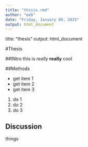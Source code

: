 ```yaml
---
title: "thisis.rmd"
author: "eeb"
date: "Friday, January 09, 2015"
output: html_document
---
```


title: "thesis"
output: html_document

#Thesis

##INtro
this is *really* **really** cool


##Methods

- get item 1
- get item 2
- get item 3

1. do 1
2. do 2
3. do 3

## Discussion
things

